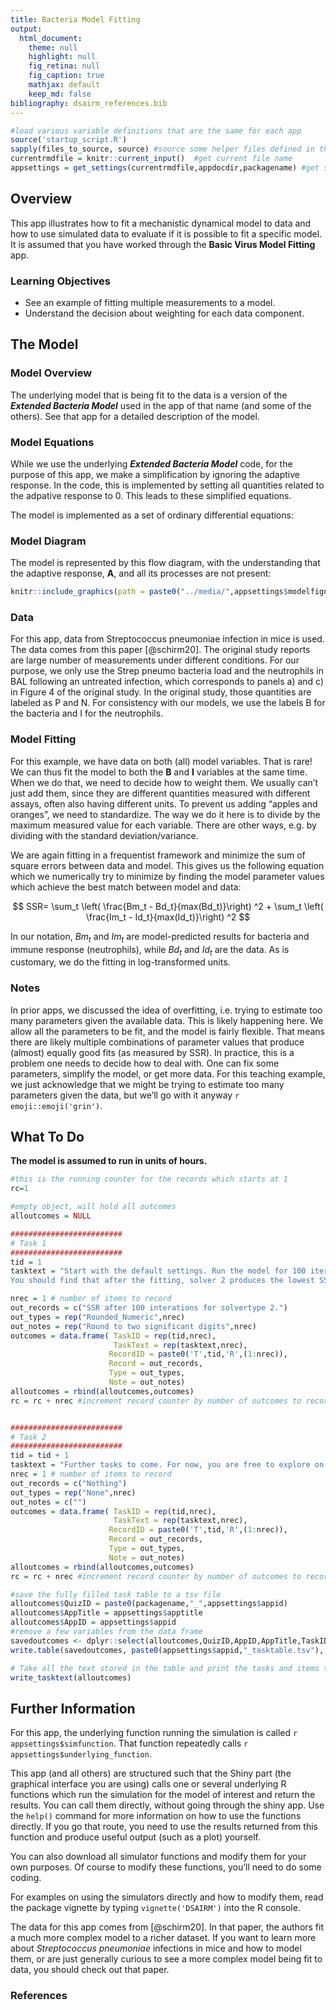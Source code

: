 ```yaml
---
title: Bacteria Model Fitting 
output:
  html_document:
    theme: null
    highlight: null
    fig_retina: null
    fig_caption: true
    mathjax: default 
    keep_md: false
bibliography: dsairm_references.bib
---
```



```r
#load various variable definitions that are the same for each app
source('startup_script.R')
sapply(files_to_source, source) #source some helper files defined in the files_to_source variable
currentrmdfile = knitr::current_input()  #get current file name
appsettings = get_settings(currentrmdfile,appdocdir,packagename) #get settings for current app
```



## Overview {#shinytab1}
This app illustrates how to fit a mechanistic dynamical model to data and how to use simulated data to evaluate if it is possible to fit a specific model. It is assumed that you have worked through the __Basic Virus Model Fitting__ app.


### Learning Objectives
* See an example of fitting multiple measurements to a model.
* Understand the decision about weighting for each data component.

## The Model {#shinytab2}

### Model Overview
The underlying model that is being fit to the data is a version of the ___Extended Bacteria Model___ used in the app of that name (and some of the others). See that app for a detailed description of the model.

### Model Equations

While we use the underlying ___Extended Bacteria Model___ code, for the purpose of this app, we make a simplification by ignoring the adaptive response. In the code, this is implemented by setting all quantities related to the adpative response to 0. This leads to these simplified equations.

The model is implemented as a set of ordinary differential equations:

\begin{align}
\dot B &= g B (1-\frac{B}{B_{max}}) - d_B B - k_I B I \\
\dot I &= r_I B (1 -\frac{I}{I_{max}} )  - d_I I \\
\end{align}


### Model Diagram

The model is represented by this flow diagram, with the understanding that the adaptive response, **A**, and all its processes are not present:

```r
knitr::include_graphics(path = paste0("../media/",appsettings$modelfigname))
```



### Data

For this app, data from Streptococcus pneumoniae infection in mice is used. The data comes from this paper [@schirm20]. 
The original study reports are large number of measurements under different conditions. For our purpose, we only use the Strep pneumo bacteria load and the neutrophils in BAL following an untreated infection, which corresponds to panels a) and c) in Figure 4 of the original study. 
In the original study, those quantities are labeled as P and N. For consistency with our models, we use the labels B for the bacteria and I for the neutrophils.


### Model Fitting 

For this example, we have data on both (all) model variables. That is rare! We can thus fit the model to both the __B__ and __I__ variables at the same time. When we do that, we need to decide how to weight them. We usually can't just add them, since they are different quantities measured with different assays, often also having different units. To prevent us adding "apples and oranges", we need to standardize. The way we do it here is to divide by the maximum measured value for each variable. There are other ways, e.g. by dividing with the standard deviation/variance. 

We are again fitting in a frequentist framework and minimize the sum of square errors between data and model. This gives us the following equation which we numerically try to minimize by finding the model parameter values which achieve the best match between model and data:

$$ SSR= \sum_t \left( \frac{Bm_t - Bd_t}{max(Bd_t)}\right) ^2 +  \sum_t \left( \frac{Im_t - Id_t}{max(Id_t)}\right) ^2 $$

In our notation, $Bm_t$ and $Im_t$ are model-predicted results for bacteria and immune response (neutrophils), while $Bd_t$ and $Id_t$ are the data. As is customary, we do the fitting in log-transformed units.


### Notes

In prior apps, we discussed the idea of overfitting, i.e. trying to estimate too many parameters given the available data. This is likely happening here. We allow all the parameters to be fit, and the model is fairly flexible. That means there are likely multiple combinations of parameter values that produce (almost) equally good fits (as measured by SSR). In practice, this is a problem one needs to decide how to deal with. One can fix some parameters, simplify the model, or get more data. For this teaching example, we just acknowledge that we might be trying to estimate too many parameters given the data, but we'll go with it anyway `r emoji::emoji('grin')`.



## What To Do {#shinytab3}

**The model is assumed to run in units of hours.**


```r

#this is the running counter for the records which starts at 1 
rc=1

#empty object, will hold all outcomes
alloutcomes = NULL

#########################
# Task 1
#########################
tid = 1
tasktext = "Start with the default settings. Run the model for 100 iterations for all 3 solvers (1-3). At the end of each fit, take a look at both the visual agreement between model and data, and the reported SSR. You'll probably want to have the plots with a y-axis on the log scale. Note that for this example, we have multiple measurements for each quantity for each time point. In our fitting approach, each such data point contributes to the SSR, so we are in some sense trying to fit average trajectories to the data. 
You should find that after the fitting, solver 2 produces the lowest SSR. However, the predicted model shows ups and downs in the bacteria variable that we don't really see in the data. While we'll find a better model later, it can sometimes happen that the model which fits best based on some statistical quantity, such as SSR, does not look good when doing e.g. visual checks. It's up to the modeler to decide what to conclude from that. My general suggestion is to try and further improve/tweak the model."

nrec = 1 # number of items to record
out_records = c("SSR after 100 interations for solvertype 2.")
out_types = rep("Rounded_Numeric",nrec)
out_notes = rep("Round to two significant digits",nrec)
outcomes = data.frame( TaskID = rep(tid,nrec),
                       TaskText = rep(tasktext,nrec),
                      RecordID = paste0('T',tid,'R',(1:nrec)),
                      Record = out_records, 
                      Type = out_types, 
                      Note = out_notes)
alloutcomes = rbind(alloutcomes,outcomes)
rc = rc + nrec #increment record counter by number of outcomes to record for this task 


#########################
# Task 2
#########################
tid = tid + 1
tasktext = "Further tasks to come. For now, you are free to explore on your own."
nrec = 1 # number of items to record
out_records = c("Nothing")
out_types = rep("None",nrec)
out_notes = c("")
outcomes = data.frame( TaskID = rep(tid,nrec),
                       TaskText = rep(tasktext,nrec),
                      RecordID = paste0('T',tid,'R',(1:nrec)),
                      Record = out_records, 
                      Type = out_types, 
                      Note = out_notes)
alloutcomes = rbind(alloutcomes,outcomes)
rc = rc + nrec #increment record counter by number of outcomes to record for this task 
```





```r
#save the fully filled task table to a tsv file
alloutcomes$QuizID = paste0(packagename,"_",appsettings$appid)
alloutcomes$AppTitle = appsettings$apptitle
alloutcomes$AppID = appsettings$appid
#remove a few variables from the data frame
savedoutcomes <- dplyr::select(alloutcomes,QuizID,AppID,AppTitle,TaskID,TaskText,RecordID,Record,Type,Note)		
write.table(savedoutcomes, paste0(appsettings$appid,"_tasktable.tsv"), append = FALSE, sep = "\t", row.names = F, col.names = TRUE)
```


```r
# Take all the text stored in the table and print the tasks and items to record
write_tasktext(alloutcomes)
```




## Further Information {#shinytab4}
For this app, the underlying function running the simulation is called ``r appsettings$simfunction``. That function repeatedly calls ``r appsettings$underlying_function``. 
  
This app (and all others) are structured such that the Shiny part (the graphical interface you are using) calls one or several underlying R functions which run the simulation for the model of interest and return the results. You can call them directly, without going through the shiny app. Use the `help()` command for more information on how to use the functions directly. If you go that route, you need to use the results returned from this function and produce useful output (such as a plot) yourself. 
  
You can also download all simulator functions and modify them for your own purposes.  Of course to modify these functions, you'll need to do some coding.
  
For examples on using the simulators directly and how to modify them, read the package vignette by typing `vignette('DSAIRM')` into the R console.
  
The data for this app comes from [@schirm20]. In that paper, the authors fit a much more complex model to a richer dataset. If you want to learn more about _Streptococcus pneumoniae_ infections in mice and how to model them, or are just generally curious to see a more complex model being fit to data, you should check out that paper.


### References


